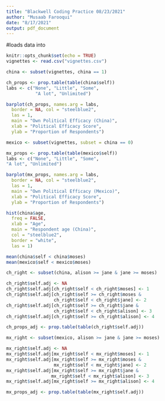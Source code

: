 ```yaml
---
title: "Blackwell Coding Practice 08/23/2021"
author: "Musaab Farooqui"
date: "8/17/2021"
output: pdf_document
---
```


#loads data into 
```r
knitr::opts_chunk$set(echo = TRUE)
vignettes <- read.csv("vignettes.csv")
```

```r
china <- subset(vignettes, china == 1)

ch_props <- prop.table(table(china$self))
labs <- c("None", "Little", "Some",
           "A lot", "Unlimited")

barplot(ch_props, names.arg = labs,
  border = NA, col = "steelblue2",
  las = 1,
  main = "Own Political Efficacy (China)",
  xlab = "Political Efficacy Score",
  ylab = "Proportion of Respondents")
```

```r
mexico <- subset(vignettes, subset = china == 0)

mx_props <- prop.table(table(mexico$self))
labs <- c("None", "Little", "Some",
"A lot", "Unlimited")

barplot(mx_props, names.arg = labs,
  border = NA, col = "steelblue2",
  las = 1,
  main = "Own Political Efficacy (Mexico)",
  xlab = "Political Efficacy Score",
  ylab = "Proportion of Respondents")
```

```r
hist(china$age,
  freq = FALSE,
  xlab = "Age",
  main = "Respondent age (China)",
  col = "steelblue2",
  border = "white",
  las = 1)
```

```r
mean(china$self < china$moses)
mean(mexico$self < mexico$moses)
```

```r
ch_right <- subset(china, alison >= jane & jane >= moses)

ch_right$self.adj <- NA
ch_right$self.adj[ch_right$self < ch_right$moses] <- 1
ch_right$self.adj[ch_right$self >= ch_right$moses &
                  ch_right$self < ch_right$jane] <- 2
ch_right$self.adj[ch_right$self >= ch_right$jane &
                  ch_right$self < ch_right$alison] <- 3
ch_right$self.adj[ch_right$self >= ch_right$alison] <- 4

ch_props_adj <- prop.table(table(ch_right$self.adj))
```

```r
mx_right <- subset(mexico, alison >= jane & jane >= moses)

mx_right$self.adj <- NA
mx_right$self.adj[mx_right$self < mx_right$moses] <- 1
mx_right$self.adj[mx_right$self >= mx_right$moses &
                  mx_right$self < mx_right$jane] <- 2
mx_right$self.adj[mx_right$self >= mx_right$jane &
                 mx_right$self < mx_right$alison] <- 3
mx_right$self.adj[mx_right$self >= mx_right$alison] <- 4

mx_props_adj <- prop.table(table(mx_right$self.adj))
```

